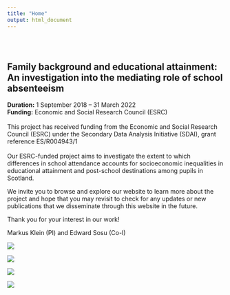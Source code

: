 ```yaml
---
title: "Home"
output: html_document
---
```


<style type="text/css">
.title {
  display: none;
}

#getting-started img {
  margin-right: 10px;
}

</style>

<div class="row" style="padding-top: 30px;">
<div class="col-sm-6">

# **Family background and educational attainment: An investigation into the mediating role of school absenteeism**

**Duration:** 1 September 2018 – 31 March 2022  
**Funding:** Economic and Social Research Council (ESRC)  
\
This project has received funding from the Economic and Social Research Council (ESRC) under the Secondary Data Analysis Initiative (SDAI), grant reference ES/R004943/1\
\
Our ESRC-funded project aims to investigate the extent to which differences in school attendance accounts for socioeconomic inequalities in educational attainment and post-school destinations among pupils in Scotland.\

We invite you to browse and explore our website to learn more about the project and hope that you may revisit to check for any updates or new publications that we disseminate through this website in the future.\

Thank you for your interest in our work!\

Markus Klein (PI) and Edward Sosu (Co-I)\







</div>
<div class="col-sm-6">

<a href = "https://esrc.ukri.org/">
![](images/esrc.png)
</a>

<a href = "https://www.strath.ac.uk/">
![](images/strath.png)
</a>

<a href = "https://www.povertyalliance.org/">
![](images/povertyalliance.png)
</a>

<a href = "https://www.gtcs.org.uk/">
![](images/gtcs.jpg)
</a>


</div>
